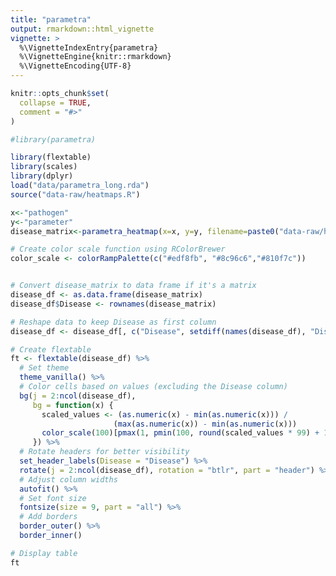 ```yaml
---
title: "parametra"
output: rmarkdown::html_vignette
vignette: >
  %\VignetteIndexEntry{parametra}
  %\VignetteEngine{knitr::rmarkdown}
  %\VignetteEncoding{UTF-8}
---
```


```r
knitr::opts_chunk$set(
  collapse = TRUE,
  comment = "#>"
)
```

```r
#library(parametra)
```

```r
library(flextable)
library(scales)
library(dplyr)
load("data/parametra_long.rda")
source("data-raw/heatmaps.R")

x<-"pathogen"
y<-"parameter"
disease_matrix<-parametra_heatmap(x=x, y=y, filename=paste0("data-raw/heatmaps/",x,"_",y,".csv"))
```



```r
# Create color scale function using RColorBrewer
color_scale <- colorRampPalette(c("#edf8fb", "#8c96c6","#810f7c"))


# Convert disease_matrix to data frame if it's a matrix
disease_df <- as.data.frame(disease_matrix)
disease_df$Disease <- rownames(disease_matrix)

# Reshape data to keep Disease as first column
disease_df <- disease_df[, c("Disease", setdiff(names(disease_df), "Disease"))]

# Create flextable
ft <- flextable(disease_df) %>%
  # Set theme
  theme_vanilla() %>%
  # Color cells based on values (excluding the Disease column)
  bg(j = 2:ncol(disease_df), 
     bg = function(x) {
       scaled_values <- (as.numeric(x) - min(as.numeric(x))) / 
                       (max(as.numeric(x)) - min(as.numeric(x)))
       color_scale(100)[pmax(1, pmin(100, round(scaled_values * 99) + 1))]
     }) %>%
  # Rotate headers for better visibility
  set_header_labels(Disease = "Disease") %>%
  rotate(j = 2:ncol(disease_df), rotation = "btlr", part = "header") %>%
  # Adjust column widths
  autofit() %>%
  # Set font size
  fontsize(size = 9, part = "all") %>%
  # Add borders
  border_outer() %>%
  border_inner()

# Display table
ft
```

